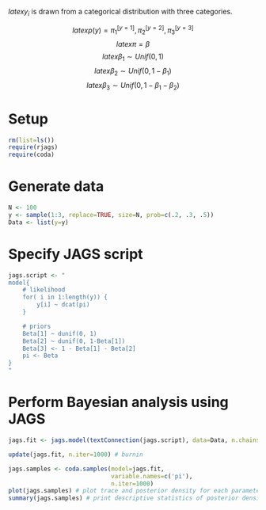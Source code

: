 

$latex y_i$ is drawn from a categorical distribution with three categories.

$$latex p(y) = \pi_1^{[y=1]}, \pi_2^{[y=2]}, \pi_3^{[y=3]}$$
$$latex \pi = \beta$$
$$latex \beta_1 \sim Unif(0, 1)$$
$$latex \beta_2 \sim Unif(0, 1 - \beta_1)$$
$$latex \beta_3 \sim Unif(0, 1 - \beta_1 - \beta_2)$$


# Setup
```r
rm(list=ls())
require(rjags)
require(coda)
```

# Generate data
```r
N <- 100
y <- sample(1:3, replace=TRUE, size=N, prob=c(.2, .3, .5))
Data <- list(y=y)
```


# Specify JAGS script
```r
jags.script <- "
model{
    # likelihood
    for( i in 1:length(y)) {
        y[i] ~ dcat(pi)
    }

    # priors
    Beta[1] ~ dunif(0, 1)
    Beta[2] ~ dunif(0, 1-Beta[1])
    Beta[3] <- 1 - Beta[1] - Beta[2]
    pi <- Beta
}
"
```


# Perform Bayesian analysis using JAGS
```r
jags.fit <- jags.model(textConnection(jags.script), data=Data, n.chains=4, n.adapt=1000)

update(jags.fit, n.iter=1000) # burnin

jags.samples <- coda.samples(model=jags.fit,
                             variable.names=c('pi'),
                             n.iter=1000)
plot(jags.samples) # plot trace and posterior density for each parameter
summary(jags.samples) # print descriptive statistics of posterior densities for parameters
```